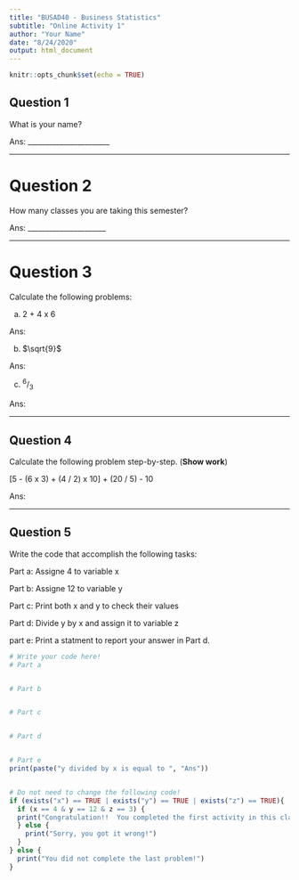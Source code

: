 ```yaml
---
title: "BUSAD40 - Business Statistics"
subtitle: "Online Activity 1"
author: "Your Name"
date: "8/24/2020"
output: html_document
---
```


```r
knitr::opts_chunk$set(echo = TRUE)
```

## Question 1

What is your name?

Ans: _______________________

***

# Question 2

How many classes you are taking this semester?

Ans: ______________________

***

# Question 3

Calculate the following problems:

a. 2 + 4 x 6

Ans: 

b. $\sqrt{9}$

Ans: 

c. $^6/_3$

Ans: 

***

## Question 4

Calculate the following problem step-by-step.  (**Show work**)

[5 - (6 x 3) + (4 / 2) x 10] + (20 / 5) - 10

Ans: 

***

## Question 5
Write the code that accomplish the following tasks:

Part a: Assigne 4 to variable x

Part b: Assigne 12 to variable y

Part c: Print both x and y to check their values

Part d: Divide y by x and assign it to variable z

part e: Print a statment to report your answer in Part d.

```r
# Write your code here!
# Part a


# Part b


# Part c


# Part d


# Part e
print(paste("y divided by x is equal to ", "Ans"))


# Do not need to change the following code!
if (exists("x") == TRUE | exists("y") == TRUE | exists("z") == TRUE){
  if (x == 4 & y == 12 & z == 3) {
  print("Congratulation!!  You completed the first activity in this class!!")
  } else {
    print("Sorry, you got it wrong!")
  }
} else {
  print("You did not complete the last problem!")
}
```

